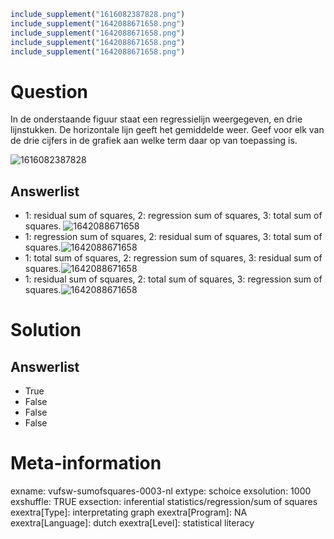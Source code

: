 ```{r, echo = FALSE, results = "hide"}
include_supplement("1616082387828.png")
include_supplement("1642088671658.png")
include_supplement("1642088671658.png")
include_supplement("1642088671658.png")
include_supplement("1642088671658.png")
```

Question
========
In de onderstaande figuur staat een regressielijn weergegeven, en drie
lijnstukken. De horizontale lijn geeft het gemiddelde weer. Geef voor
elk van de drie cijfers in de grafiek aan welke term daar op van
toepassing is.  
  
<img src="1616082387828.png" class="fr-fic fr-dii enlargeimage tvcss_2"
alt="1616082387828" />

Answerlist
----------
* 1: residual sum of squares, 2: regression sum of squares, 3: total sum
  of squares. <img src="1642088671658.png" class="fr-fic fr-dii tvcss_3"
  alt="1642088671658" />
* 1: regression sum of squares, 2: residual sum of squares, 3: total sum
  of squares.<img src="1642088671658.png" class="fr-fic fr-dii tvcss_4"
  alt="1642088671658" />
* 1: total sum of squares, 2: regression sum of squares, 3: residual sum
  of squares.<img src="1642088671658.png" class="fr-fic fr-dii tvcss_5"
  alt="1642088671658" />
* 1: residual sum of squares, 2: total sum of squares, 3: regression sum
  of squares.<img src="1642088671658.png" class="fr-fic fr-dii tvcss_6"
  alt="1642088671658" />

Solution
========










Answerlist
----------
* True
* False
* False
* False

Meta-information
================
exname: vufsw-sumofsquares-0003-nl
extype: schoice
exsolution: 1000
exshuffle: TRUE
exsection: inferential statistics/regression/sum of squares
exextra[Type]: interpretating graph
exextra[Program]: NA
exextra[Language]: dutch
exextra[Level]: statistical literacy

